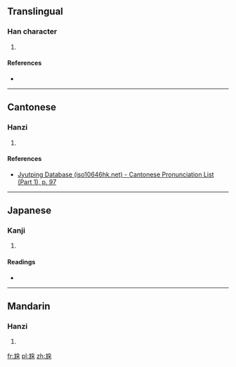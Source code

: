 ==Translingual==

===Han character===
{{Han char|rn=43|rad=尢|as=06|sn=9|four=|canj=大山弓尸木 (KUNSD)|ids=⿺[[尢]][[朶]]}}

# {{defn|Han|sort=尢06}}

====References====
* {{Han ref|kx=0298.230|dkj=07572|dj=0593.290|hdz=10554.110|uh=5C2E|ud=23598}}

----

==Cantonese==

===Hanzi===
{{yue-hanzi|jyut=[[do3]]|y=do3}}

# {{defn|lang=yue|sort=尢06}}

====References====
* [http://www.iso10646hk.net/jp/document/download.jsp Jyutping Database (iso10646hk.net) - Cantonese Pronunciation List (Part 1), p. 97]

----

==Japanese==

===Kanji===
{{ja-kanji|grade=|rs=尢06}}

# {{defn|lang=ja|sort=尢06}}

====Readings====
* {{ja-readings|on=[[た]] (ta)|kun=[[あしなえ]] (ashinae), [[せむし]] (semushi)}}

----

==Mandarin==

===Hanzi===
{{cmn-hanzi|pin=[[duò]] ([[duo4]])|wg=to<sup>4</sup>}}

# {{defn|lang=cmn|sort=尢06}}

[[fr:尮]]
[[pl:尮]]
[[zh:尮]]